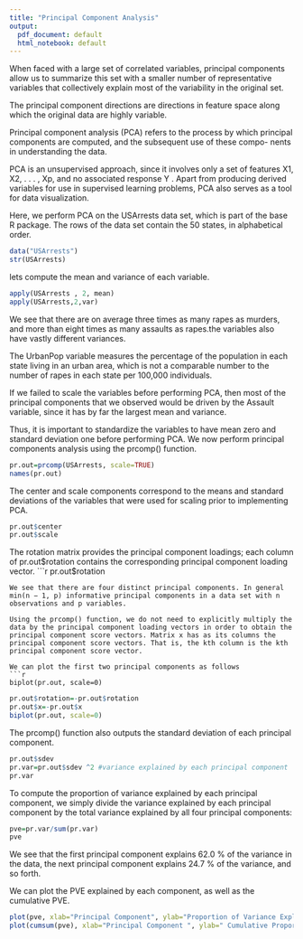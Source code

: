 ---
title: "Principal Component Analysis"
output:
  pdf_document: default
  html_notebook: default
---

When faced with a large set of correlated variables, principal components allow us to summarize this set with a smaller number of representative variables that collectively explain most of the variability in the original set.

The principal component directions are directions in feature space along which the original data are highly variable.

Principal component analysis (PCA) refers to the process by which principal components are computed, and the subsequent use of these compo- nents in understanding the data.

PCA is an unsupervised approach, since it involves only a set of features X1, X2, . . . , Xp, and no associated response Y . Apart from producing derived variables for use in supervised learning problems, PCA also serves as a tool for data visualization.


Here, we perform PCA on the USArrests data set, which is part of the base R package. The rows of the data set contain the 50 states, in alphabetical order.

```{r}
data("USArrests")
str(USArrests)
```
lets compute the mean and variance of each variable.
```{r}
apply(USArrests , 2, mean)
apply(USArrests,2,var)
```
We see that there are on average three times as many rapes as murders, and more than eight times as many assaults as rapes.the variables also have vastly different variances.

The UrbanPop variable measures the percentage of the population in each state living in an urban area, which is not a comparable number to the number of rapes in each state per 100,000 individuals. 

If we failed to scale the variables before performing PCA, then most of the principal components that we observed would be driven by the Assault variable, since it has by far the largest mean and variance. 

Thus, it is important to standardize the variables to have mean zero and standard deviation one before performing PCA. We now perform principal components analysis using the prcomp() function.
```{r}
pr.out=prcomp(USArrests, scale=TRUE)
names(pr.out)
```

The center and scale components correspond to the means and standard deviations of the variables that were used for scaling prior to implementing PCA.
```{r}
pr.out$center
pr.out$scale
```
The rotation matrix provides the principal component loadings; each column of pr.out$rotation contains the corresponding principal component loading vector.
```{r}
pr.out$rotation
```
We see that there are four distinct principal components. In general min(n − 1, p) informative principal components in a data set with n observations and p variables.

Using the prcomp() function, we do not need to explicitly multiply the data by the principal component loading vectors in order to obtain the principal component score vectors. Matrix x has as its columns the principal component score vectors. That is, the kth column is the kth principal component score vector.

We can plot the first two principal components as follows
```{r}
biplot(pr.out, scale=0)
```

```{r}
pr.out$rotation=-pr.out$rotation 
pr.out$x=-pr.out$x
biplot(pr.out, scale=0)

```
The prcomp() function also outputs the standard deviation of each principal component.
```{r}
pr.out$sdev
pr.var=pr.out$sdev ^2 #variance explained by each principal component
pr.var
```
To compute the proportion of variance explained by each principal component, we simply divide the variance explained by each principal component by the total variance explained by all four principal components:
```{r}
pve=pr.var/sum(pr.var)
pve
```
We see that the first principal component explains 62.0 % of the variance in the data, the next principal component explains 24.7 % of the variance, and so forth.

We can plot the PVE explained by each component, as well as the cumulative PVE.
```{r}
plot(pve, xlab="Principal Component", ylab="Proportion of Variance Explained ", ylim=c(0,1),type='b')
plot(cumsum(pve), xlab="Principal Component ", ylab=" Cumulative Proportion of Variance Explained ", ylim=c(0,1), type='b')
```


